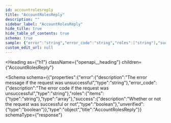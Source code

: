 ```yaml
---
id: accountrolesreply
title: "AccountRolesReply"
description: ""
sidebar_label: "AccountRolesReply"
hide_title: true
hide_table_of_contents: true
schema: true
sample: {"error":"string","error_code":"string","roles":["string"],"success":true,"unverified":true}
custom_edit_url: null
---
```



<Heading
  as={"h1"}
  className={"openapi__heading"}
  children={"AccountRolesReply"}
>
</Heading>





<Schema
  schema={{"properties":{"error":{"description":"The error message if the request was unsuccessful","type":"string"},"error_code":{"description":"The error code if the request was unsuccessful","type":"string"},"roles":{"items":{"type":"string"},"type":"array"},"success":{"description":"Whether or not the request was successful or not","type":"boolean"},"unverified":{"type":"boolean"}},"type":"object","title":"AccountRolesReply"}}
  schemaType={"response"}
>

</Schema>
